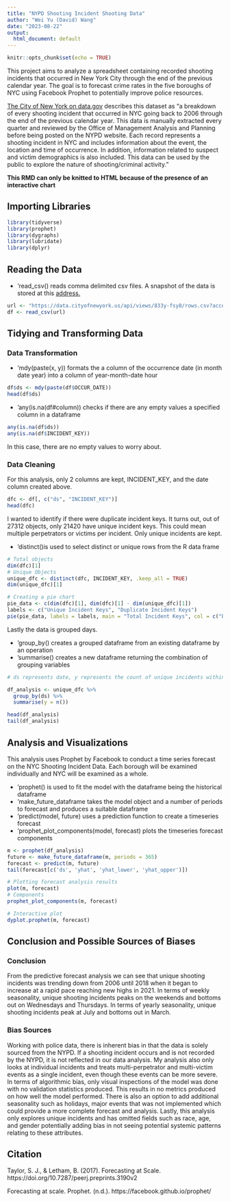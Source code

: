---
title: "NYPD Shooting Incident Shooting Data"
author: "Wei Yu (David) Wang"
date: "2023-08-22"
output:
  html_document: default
---

```{r setup, include=FALSE}
knitr::opts_chunk$set(echo = TRUE)
```

This project aims to analyze a spreadsheet containing recorded shooting incidents that occurred in New York City through the end of the previous calendar year. The goal is to forecast crime rates in the five boroughs of NYC using Facebook Prophet to potentially improve police resources.

[The City of New York on data.gov](https://catalog.data.gov/dataset/nypd-shooting-incident-data-historic) describes this dataset as "a breakdown of every shooting incident that occurred in NYC going back to 2006 through the end of the previous calendar year. This data is manually extracted every quarter and reviewed by the Office of Management Analysis and Planning before being posted on the NYPD website. Each record represents a shooting incident in NYC and includes information about the event, the location and time of occurrence. In addition, information related to suspect and victim demographics is also included. This data can be used by the public to explore the nature of shooting/criminal activity."

**This RMD can only be knitted to HTML because of the presence of an interactive chart**

## Importing Libraries
```{r library, message=FALSE, warning=FALSE}
library(tidyverse)
library(prophet)
library(dygraphs)
library(lubridate)
library(dplyr)
```

## Reading the Data
* 'read_csv() reads comma delimited csv files. A snapshot of the data is stored at this [address.]( https://raw.githubusercontent.com/davidwangweiyu/data_science_asafield_coursework/main/NYPD_Shooting_Incident_Data__Historic_.csv)

``` {r read}
url <- "https://data.cityofnewyork.us/api/views/833y-fsy8/rows.csv?accessType=DOWNLOAD"
df <- read_csv(url)
```
## Tidying and Transforming Data

### Data Transformation
* 'mdy(paste(x, y)) formats the a column of the occurrence date (in month date year) into a column of year-month-date hour

``` {r transform}
df$ds <- mdy(paste(df$OCCUR_DATE))
head(df$ds)
```

* 'any(is.na(df#column)) checks if there are any empty values a specified column in a dataframe

``` {r check null}
any(is.na(df$ds))
any(is.na(df$INCIDENT_KEY))
```

In this case, there are no empty values to worry about.

### Data Cleaning
For this analysis, only 2 columns are kept, INCIDENT_KEY, and the  date column created above.

``` {r clean}
dfc <- df[, c("ds", "INCIDENT_KEY")]
head(dfc)
```
I wanted to identify if there were duplicate incident keys. It turns out, out of 27312 objects, only 21420 have unique incident keys. This could mean multiple perpetrators or victims per incident. Only unique incidents are kept. 

* 'distinct()is used to select distinct or unique rows from the R data frame

``` {r unique}
# Total objects
dim(dfc)[1]
# Unique Objects
unique_dfc <- distinct(dfc, INCIDENT_KEY, .keep_all = TRUE)
dim(unique_dfc)[1]

# Creating a pie chart
pie_data <- c(dim(dfc)[1], dim(dfc)[1] - dim(unique_dfc)[1])
labels <- c("Unique Incident Keys", "Duplicate Incident Keys")
pie(pie_data, labels = labels, main = "Total Incident Keys", col = c("blue", "red"))
```

Lastly the data is grouped days.

* 'group_by() creates a grouped dataframe from an existing dataframe by an operation
* 'summarise() creates a new dataframe returning the combination of grouping variables

``` {r intervals}
# ds represents date, y represents the count of unique incidents within the timeframe

df_analysis <- unique_dfc %>%
  group_by(ds) %>%
  summarise(y = n())

head(df_analysis)
tail(df_analysis)
```
## Analysis and Visualizations
This analysis uses Prophet by Facebook to conduct a time series forecast on the NYC Shooting Incident Data. Each borough will be examined individually and NYC will be examined as a whole.

* 'prophet() is used to fit the model with the dataframe being the historical dataframe
* 'make_future_dataframe takes the model object and a number of periods to forecast and produces a suitable dataframe
* 'predict(model, future) uses a prediction function to create a timeseries forecast
* 'prophet_plot_components(model, forecast) plots the timeseries forecast components

``` {r prophet analysis}
m <- prophet(df_analysis)
future <- make_future_dataframe(m, periods = 365)
forecast <- predict(m, future)
tail(forecast[c('ds', 'yhat', 'yhat_lower', 'yhat_upper')])

# Plotting forecast analysis results
plot(m, forecast)
# Components
prophet_plot_components(m, forecast)

# Interactive plot
dyplot.prophet(m, forecast)
```
## Conclusion and Possible Sources of Biases

### Conclusion
From the predictive forecast analysis we can see that unique shooting incidents was trending down from 2006 until 2018 when it began to increase at a rapid pace reaching new highs in 2021. In terms of weekly seasonality, unique shooting incidents peaks on the weekends and bottoms out on Wednesdays and Thursdays. In terms of yearly seasonality, unique shooting incidents peak at July and bottoms out in March. 

### Bias Sources
Working with police data, there is inherent bias in that the data is solely sourced from the NYPD. If a shooting incident occurs and is not recorded by the NYPD, it is not reflected in our data analysis. My analysis also only looks at individual incidents and treats multi-perpetrator and multi-victim events as a single incident, even though these events can be more severe. In terms of algorithmic bias, only visual inspections of the model was done with no validation statistics produced. This results in no metrics produced on how well the model performed. There is also an option to add additional seasonality such as holidays, major events that was not implemented which could provide a more complete forecast and analysis. Lastly, this analysis only explores unique incidents and has omitted fields such as race, age, and gender potentially adding bias in not seeing potential systemic patterns relating to these attributes. 

## Citation
Taylor, S. J., &amp; Letham, B. (2017). Forecasting at Scale. https://doi.org/10.7287/peerj.preprints.3190v2 

Forecasting at scale. Prophet. (n.d.). https://facebook.github.io/prophet/ 